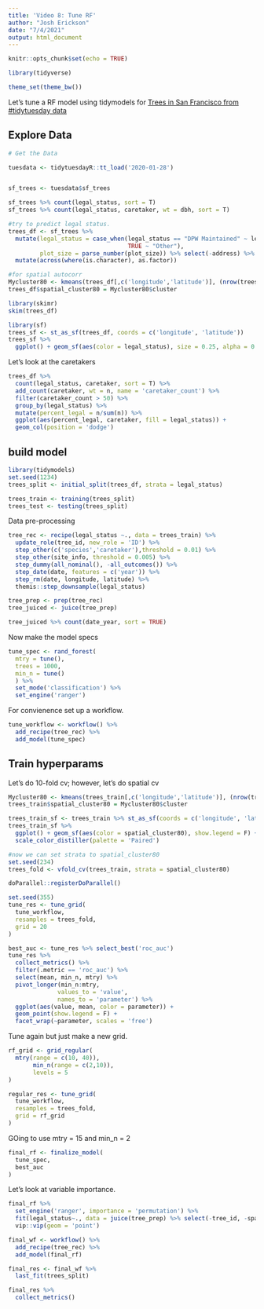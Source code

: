 ```yaml
---
title: 'Video 8: Tune RF'
author: "Josh Erickson"
date: "7/4/2021"
output: html_document
---
```


```r
knitr::opts_chunk$set(echo = TRUE)
```

```r
library(tidyverse)

theme_set(theme_bw())
```

Let's tune a RF model using tidymodels for [Trees in San Francisco  from #tidytuesday data](https://github.com/rfordatascience/tidytuesday/blob/master/data/2020/2020-01-28/readme.md)


## Explore Data

```r
# Get the Data

tuesdata <- tidytuesdayR::tt_load('2020-01-28')


sf_trees <- tuesdata$sf_trees

sf_trees %>% count(legal_status, sort = T)
sf_trees %>% count(legal_status, caretaker, wt = dbh, sort = T)

#try to predict legal status.
trees_df <- sf_trees %>% 
  mutate(legal_status = case_when(legal_status == "DPW Maintained" ~ legal_status,
                                  TRUE ~ "Other"),
         plot_size = parse_number(plot_size)) %>% select(-address) %>% na.omit() %>% 
  mutate(across(where(is.character), as.factor))

#for spatial autocorr
Mycluster80 <- kmeans(trees_df[,c('longitude','latitude')], (nrow(trees_df)/80)) 
trees_df$spatial_cluster80 = Mycluster80$cluster

```

```r
library(skimr)
skim(trees_df)
```

```r
library(sf)
trees_sf <- st_as_sf(trees_df, coords = c('longitude', 'latitude'))
trees_sf %>% 
  ggplot() + geom_sf(aes(color = legal_status), size = 0.25, alpha = 0.5)
```

Let's look at the caretakers
```r
trees_df %>% 
  count(legal_status, caretaker, sort = T) %>% 
  add_count(caretaker, wt = n, name = 'caretaker_count') %>% 
  filter(caretaker_count > 50) %>% 
  group_by(legal_status) %>% 
  mutate(percent_legal = n/sum(n)) %>% 
  ggplot(aes(percent_legal, caretaker, fill = legal_status)) +
  geom_col(position = 'dodge')
```

## build model

```r
library(tidymodels)
set.seed(1234)
trees_split <- initial_split(trees_df, strata = legal_status)

trees_train <- training(trees_split)
trees_test <- testing(trees_split)
```

Data pre-processing

```r
tree_rec <- recipe(legal_status ~., data = trees_train) %>% 
  update_role(tree_id, new_role = 'ID') %>% 
  step_other(c('species','caretaker'),threshold = 0.01) %>% 
  step_other(site_info, threshold = 0.005) %>% 
  step_dummy(all_nominal(), -all_outcomes()) %>% 
  step_date(date, features = c('year')) %>% 
  step_rm(date, longitude, latitude) %>% 
  themis::step_downsample(legal_status)

tree_prep <- prep(tree_rec)
tree_juiced <- juice(tree_prep)

tree_juiced %>% count(date_year, sort = TRUE)

```

Now make the model specs

```r
tune_spec <- rand_forest(
  mtry = tune(),
  trees = 1000,
  min_n = tune()
  ) %>% 
  set_mode('classification') %>% 
  set_engine('ranger')


```

For convienence set up a workflow.

```r
tune_workflow <- workflow() %>% 
  add_recipe(tree_rec) %>% 
  add_model(tune_spec)
```

## Train hyperparams

Let's do 10-fold cv; however, let's do spatial cv
```r

Mycluster80 <- kmeans(trees_train[,c('longitude','latitude')], (nrow(trees_train)/80)) 
trees_train$spatial_cluster80 = Mycluster80$cluster

trees_train_sf <- trees_train %>% st_as_sf(coords = c('longitude', 'latitude'))
trees_train_sf %>% 
  ggplot() + geom_sf(aes(color = spatial_cluster80), show.legend = F) +
  scale_color_distiller(palette = 'Paired')

#now we can set strata to spatial_cluster80
set.seed(234)
trees_fold <- vfold_cv(trees_train, strata = spatial_cluster80)

```

```r
doParallel::registerDoParallel()

set.seed(355)
tune_res <- tune_grid(
  tune_workflow,
  resamples = trees_fold,
  grid = 20
)
```

```r
best_auc <- tune_res %>% select_best('roc_auc')
tune_res %>% 
  collect_metrics() %>% 
  filter(.metric == 'roc_auc') %>% 
  select(mean, min_n, mtry) %>% 
  pivot_longer(min_n:mtry, 
              values_to = 'value',
              names_to = 'parameter') %>% 
  ggplot(aes(value, mean, color = parameter)) +
  geom_point(show.legend = F) +
  facet_wrap(~parameter, scales = 'free')
```

Tune again but just make a new grid.

```r
rf_grid <- grid_regular(
  mtry(range = c(10, 40)),
       min_n(range = c(2,10)),
       levels = 5
)

regular_res <- tune_grid(
  tune_workflow,
  resamples = trees_fold,
  grid = rf_grid
)
```

GOing to use mtry = 15 and min_n = 2

```r

final_rf <- finalize_model(
  tune_spec,
  best_auc
)
```

Let's look at variable importance.

```r
final_rf %>% 
  set_engine('ranger', importance = 'permutation') %>% 
  fit(legal_status~., data = juice(tree_prep) %>% select(-tree_id, -spatial_cluster80)) %>% 
  vip::vip(geom = 'point')
```

```r
final_wf <- workflow() %>% 
  add_recipe(tree_rec) %>%
  add_model(final_rf)

final_res <- final_wf %>% 
  last_fit(trees_split)

final_res %>% 
  collect_metrics()

```

